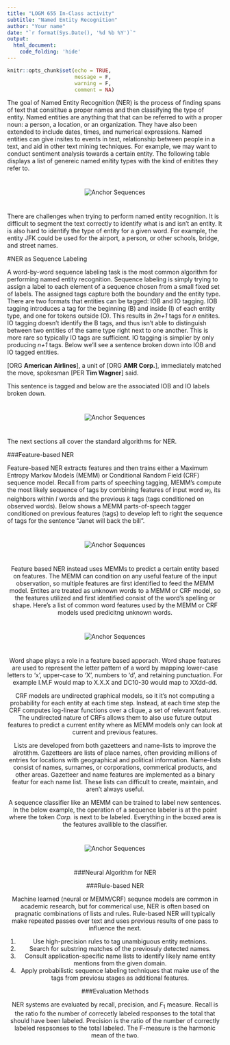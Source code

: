 ```yaml
---
title: "LOGM 655 In-Class activity"
subtitle: "Named Entity Recognition"
author: "Your name"
date: "`r format(Sys.Date(), '%d %b %Y')`"
output: 
  html_document:
    code_folding: 'hide'
---
```


```r
knitr::opts_chunk$set(echo = TRUE,
                      message = F,
                      warning = F, 
                      comment = NA)

```


The goal of Named Entity Recognition (NER) is the process of finding spans of text that consititue a proper names and then classifying the type of entity. Named entities are anything that that can be referred to with a proper noun: a person, a location, or an organization.  They have also been extended to include dates, times, and numerical expressions. Named entities can give insites to events in text, relationship between people in a text, and aid in other text mining techniques. For example, we may want to conduct sentiment analysis towards a certain entity. The following table displays a list of genereic named enitity types with the kind of enitites they refer to. 

<center>
<img src="images/generic_entities.png" alt="Anchor Sequences" vspace="25">
</center>

There are challenges when trying to perform named entity recognition. It is difficult to segment the text correctly to identify what is and isn't an entity. It is also hard to identify the type of entity for a given word. For example, the entity JFK could be used for the airport, a person, or other schools, bridge, and street names. 

#NER as Sequence Labeling

A word-by-word sequence labeling task is the most common algorithm for performing named entity recognition. Sequence labeling is simply trying to assign a label to each element of a sequence chosen from a small fixed set of labels. The assigned tags capture both the boundary and the entity type. There are two formats that entities can be tagged: IOB and IO tagging. IOB tagging introduces a tag for the beginning (B) and inside (I) of each entity type, and one for tokens outside (O). This results in _2n+1_ tags for _n_ enitites. IO tagging doesn't identify the B tags, and thus isn't able to distinguish between two entities of the same type right next to one another. This is more rare so typically IO tags are sufficient. IO tagging is simplier by only producing _n+1_ tags. Below we'll see a sentence broken down into IOB and IO tagged entities. 

[ORG __American Airlines__], a unit of [ORG __AMR Corp.__], immediately matched the move, spokesman [PER __Tim Wagner__] said.

This sentence is tagged and below are the associated IOB and IO labels broken down.

<center>
<img src="images/IOB_and_IO_Labeling.png" alt="Anchor Sequences" vspace="25">
</center>

The next sections all cover the standard algorithms for NER.

###Feature-based NER

Feature-based NER extracts features and then trains either a Maximum Entropy Markov Models (MEMM) or Conditional Random Field (CRF) sequence model. Recall from parts of speeching tagging, MEMM's compute the most likely sequence of tags by combining features of input word $w_i$, its neighbors within _l_ words and the previous _k_ tags (tags conditioned on observed words). Below shows a MEMM parts-of-speech tagger conditioned on previous features (tags) to develop left to right the sequence of tags for the sentence "Janet will back the bill".

<center>
<img src="images/MEMM_conditioned_on_features.png" alt="Anchor Sequences" vspace="25">
<center>

Feature based NER instead uses MEMMs to predict a certain entity based on features. The MEMM can condition on any useful feature of the input observation, so multiple features are first identified to feed the MEMM model. Entites are treated as unknown words to a MEMM or CRF model, so the features utilized and first identified consist of the word's spelling or shape. Here's a list of common word features used by the MEMM or CRF models used predicitng unknown words.

<center>
<img src="images/unknown_word_features.png" alt="Anchor Sequences" vspace="25">
<center>

Word shape plays a role in a feature based apporach. Word shape features are used to represent the letter pattern of a word by mapping lower-case letters to 'x', upper-case to 'X', numbers to 'd', and retaining punctuation. For example I.M.F would map to X.X.X and DC10-30 would map to XXdd-dd.

CRF models are undirected graphical models, so it it’s not computing a probability for each entity at each time step. Instead, at each time step the CRF computes log-linear functions over a clique,
a set of relevant features. The undirected nature of CRFs allows them to also use future output features to predict a current entity where as MEMM models only can look at current and previous features. 


Lists are developed from both gazetteers and name-lists to improve the alrotithm. Gazetteers are lists of place names, often providing millions of entries for locations with geographical and political information. Name-lists consist of names, surnames, or corporations, commerical products, and other areas. Gazetteer and name features are implemented as a binary featur for each name list. These lists can difficult to create, maintain, and aren't always useful.  

A sequence classifier like an MEMM can be trained to label new sentences. In the below example, the operation of a sequence labeler is at the point where the token _Corp._ is next to be labeled. Everything in the boxed area is the features availible to the classifier.

<center>
<img src="images/Feature_based_classifier.png" alt="Anchor Sequences" vspace="25">
</center>


###Neural Algorithm for NER

###Rule-based NER

Machine learned (neural or MEMM/CRF) sequnce models are common in academic research, but for commerical use, NER is often based on pragnatic combinations of lists and rules. Rule-based NER will typically make repeated passes over text and uses previous results of one pass to influence the next. 

1. Use high-precision rules to tag unambiguous entity metnions.
2. Search for substring matches of the previosuly detected names.
3. Consult application-specific name lists to identify likely name entity mentions from the given domain.
4. Apply probabilistic sequence labeling techniques that make use of the tags from previosu stages as additional features.


###Evaluation Methods

NER systems are evaluated by recall, precision, and $F_1$ measure. Recall is the ratio fo the number of correcetly labeled responses to the total that should have been labeled. Precision is the ratio of the number of correctly labeled respsonses to the total labeled. The F-measure is the harmonic mean of the two. 



